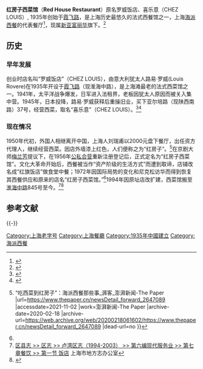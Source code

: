 {{Infobox_Company
|company_name = 红房子西菜馆
|company_logo = <!-- 檔案不存在 [[file:Red_House_Restaurant.jpg|160px]] -->
|company_type = 国有企业
|company_slogan = 
|foundation = 1935年的[[上海|上海]]
|location = [[中国|中国]][[上海|上海]][[淮海中路|淮海中路]]845号
|key_people =  
|num_employees  = 
|industry = 食品业、饮食业
|products = 西餐
|revenue = 
|parent = 上海新亚富丽华餐饮股份有限公司
|subsid = 
|homepage =
}}

'''红房子西菜馆'''（'''Red House Restaurant'''）原名罗威饭店、喜乐意（CHEZ LOUIS）, 1935年创始于[[霞飞路|霞飞路]]，是上海历史最悠久的法式西餐馆之一，上海[[海派西餐|海派西餐]]的代表餐厅<ref>{{cite web |title=【带侬逛上海】吃在上海：转角遇到爱_新闻_央视网(cctv.com) |url=http://m.news.cctv.com/2018/10/29/ARTIxzor7Jy6X2zHzkdgwmhq181029.shtml |website=CCTV |accessdate=2021-11-02 |archive-date=2021-11-05 |archive-url=https://web.archive.org/web/20211105044528/http://m.news.cctv.com/2018/10/29/ARTIxzor7Jy6X2zHzkdgwmhq181029.shtml |dead-url=no }}</ref>，现属[[新亚富丽华|新亚富丽华]]旗下。<ref name="XMWB">{{Cite web|title =红房子曾叫“喜乐意”|url =http://www.huangpuqu.sh.cn/shhp/infodetail/?infoid=68da26e1-8877-466a-9f08-ecba20056cd8&categoryNum=018001002002001007|publisher =新民晚报|date =2014-02-23|author =钱绍昌|access-date =2014-03-24|archive-date =2015-09-24|archive-url =https://web.archive.org/web/20150924041714/http://www.huangpuqu.sh.cn/shhp/infodetail/?infoid=68da26e1-8877-466a-9f08-ecba20056cd8&categoryNum=018001002002001007|dead-url =no}}</ref>

==历史==
===早年发展===
创业时店名叫“罗威饭店”（CHEZ LOUIS），由意大利犹太人路易·罗威(Louis Rovere)在1935年开设于[[霞飞路|霞飞路]]（现淮海中路），是上海滩最老的法式西菜馆之一。1941年，太平洋战争爆发，日军进入法租界，老板因犹太人原因而被关入集中营。1945年，日本投降，路易·罗威获释后重操旧业，买下亚尔培路（现陕西南路）37号，经营西菜，取名“喜乐意”（CHEZ LOUIS）。<ref name="新亚富丽华">{{Cite web|title =红房子西菜馆|url =http://www.xyflh2008.com/7280/7284.html|publisher =新亚富丽华|date =|author =新亚富丽华|access-date =2014-03-24|archive-url =https://web.archive.org/web/20140324155704/http://www.xyflh2008.com/7280/7284.html|archive-date =2014-03-24|dead-url =yes}}</ref><ref>{{cite news |title=“民国女神”，金必多汤和“谈敲定”…… |url=https://www.jfdaily.com/wx/detail.do?id=9407 |accessdate=2021-11-02 |work=解放日报 |archive-date=2021-11-05 |archive-url=https://web.archive.org/web/20211105041332/https://www.jfdaily.com/wx/detail.do?id=9407 |dead-url=no }}</ref>

===现在情况===
1950年代初，外国人相继离开中国，上海人刘瑞甫以2000元盘下餐厅，出任资方代理人，继续经营西菜。因店外墙漆上红色，人们便称之为“红房子”。<ref>{{cite news |title=上海故事 {{!}} “吃西菜到红房子”：海派西餐那些事_湃客_澎湃新闻-The Paper |url=https://www.thepaper.cn/newsDetail_forward_2647089 |accessdate=2021-11-02 |work=澎湃新闻-The Paper |archive-date=2020-02-18 |archive-url=https://web.archive.org/web/20200218061602/https://www.thepaper.cn/newsDetail_forward_2647089 |dead-url=no }}</ref>在京剧大师[[梅兰芳|梅兰芳]]提议下，在1956年[[公私合营|公私合营]]重新注册登记后，正式定名为“红房子西菜馆”。文化大革命开始后，西餐被当作“资产阶级的生活方式”而遭到取谛，店铺改名成“红旗饭店”做食堂中餐；1972年因国际局势的变化和尼克松访华而得到恢复其西餐供应和原来的店名“红房子西菜馆。”<ref name="新亚富丽华"/>1994年因原址店改扩建，西菜馆搬至[[淮海中路|淮海中路]]845号至今。<ref>[http://www.shtong.gov.cn/newsite/node2/node4/node2249/node85092/node85102/node85218/node85240/userobject1ai125089.html  区县志 >> 区志 >> 卢湾区志（1994-2003） >> 第六编现代服务业 >> 第七章餐饮 >> 第一节 饭店] {{Wayback|url=http://www.shtong.gov.cn/newsite/node2/node4/node2249/node85092/node85102/node85218/node85240/userobject1ai125089.html |date=20170226232424 }}上海市地方志办公室</ref><ref>{{cite news |title=上海这家百年老字号西餐厅，中午顾客大多讲上海话，晚上讲普通话 |url=https://export.shobserver.com/baijiahao/html/317162.html |accessdate=2021-11-02 |work=上观新闻 |archive-date=2021-11-02 |archive-url=https://web.archive.org/web/20211102080848/https://export.shobserver.com/baijiahao/html/317162.html |dead-url=no }}</ref>

== 参考文献 ==
{{Reflist|1}}

{{-}}
{{上海饮食}}

{{DEFAULTSORT:Hong红}}
[[Category:上海老字号|Category:上海老字号]]
[[Category:上海餐廳|Category:上海餐廳]]
[[Category:1935年中國建立|Category:1935年中國建立]]
[[Category:海派西餐|Category:海派西餐]]